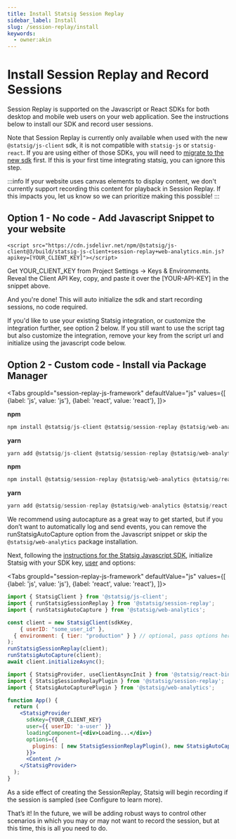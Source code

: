 ```yaml
---
title: Install Statsig Session Replay
sidebar_label: Install
slug: /session-replay/install
keywords:
  - owner:akin
---
```

# Install Session Replay and Record Sessions


Session Replay is supported on the Javascript or React SDKs for both desktop and mobile web users on your web application. See the instructions below to install our SDK and record user sessions.

Note that Session Replay is currently only available when used with the new `@statsig/js-client` sdk, it is not compatible with `statsig-js` or `statsig-react`.  If you are using either of those SDKs, you will need to [migrate to the new sdk](/client/javascript-sdk/migrating-from-statsig-js) first.  If this is your first time integrating statsig, you can ignore this step.

:::info
If your website uses canvas elements to display content, we don't currently support recording this content for playback in Session Replay. If this impacts you, let us know so we can prioritize making this possible!
:::

## Option 1 - No code - Add Javascript Snippet to your website
```
<script src="https://cdn.jsdelivr.net/npm/@statsig/js-client@3/build/statsig-js-client+session-replay+web-analytics.min.js?apikey=[YOUR_CLIENT_KEY]"></script>
```

Get YOUR_CLIENT_KEY from Project Settings -> Keys & Environments. Reveal the Client API Key, copy, and paste it over the [YOUR-API-KEY] in the snippet above.

And you're done!  This will auto initialize the sdk and start recording sessions, no code required.

If you'd like to use your existing Statsig integration, or customize the integration further, see option 2 below.  If you still want to use the script tag but also customize the integration, remove your key from the script url and initialize using the javascript code below.

## Option 2 - Custom code - Install via Package Manager

<Tabs
  groupId="session-replay-js-framework"
  defaultValue="js"
  values={[
    {label: 'js', value: 'js'},
    {label: 'react', value: 'react'},
  ]}>
  <TabItem value="js">

**npm**

```jsx
npm install @statsig/js-client @statsig/session-replay @statsig/web-analytics
```

**yarn**

```jsx
yarn add @statsig/js-client @statsig/session-replay @statsig/web-analytics
```

  </TabItem>
  <TabItem value="react">

**npm**

```jsx
npm install @statsig/session-replay @statsig/web-analytics @statsig/react-bindings
```

**yarn**

```jsx
yarn add @statsig/session-replay @statsig/web-analytics @statsig/react-bindings
```

  </TabItem>
</Tabs>

We recommend using autocapture as a great way to get started, but if you don’t want to automatically log and send events, you can remove the runStatsigAutoCapture option from the Javascript snippet or skip the `@statsig/web-analytics` package installation.

Next, following the [instructions for the Statsig Javascript SDK](/client/javascript-sdk), initialize Statsig with your SDK key, [user](/concepts/user) and options:

<Tabs
  groupId="session-replay-js-framework"
  defaultValue="js"
  values={[
    {label: 'js', value: 'js'},
    {label: 'react', value: 'react'},
  ]}>
  <TabItem value="js">

```jsx
import { StatsigClient } from '@statsig/js-client';
import { runStatsigSessionReplay } from '@statsig/session-replay';
import { runStatsigAutoCapture } from '@statsig/web-analytics';

const client = new StatsigClient(sdkKey,
	{ userID: "some_user_id" },
  { environment: { tier: "production" } } // optional, pass options here if needed. Session replays are only recorded and stored if the environment is production.
);
runStatsigSessionReplay(client);
runStatsigAutoCapture(client);
await client.initializeAsync();

```

  </TabItem>
  <TabItem value="react">

```jsx
import { StatsigProvider, useClientAsyncInit } from '@statsig/react-bindings';
import { StatsigSessionReplayPlugin } from '@statsig/session-replay';
import { StatsigAutoCapturePlugin } from '@statsig/web-analytics';

function App() {
  return (
    <StatsigProvider
      sdkKey={YOUR_CLIENT_KEY}
      user={{ userID: 'a-user' }}
      loadingComponent={<div>Loading...</div>}
      options={{
        plugins: [ new StatsigSessionReplayPlugin(), new StatsigAutoCapturePlugin() ]
      }}>
      <Content />
    </StatsigProvider>
  );
}
```

  </TabItem>
</Tabs>


As a side effect of creating the SessionReplay, Statsig will begin recording if the session is sampled (see Configure to learn more). 

That’s it! In the future, we will be adding robust ways to control other scenarios in which you may or may not want to record the session, but at this time, this is all you need to do.
